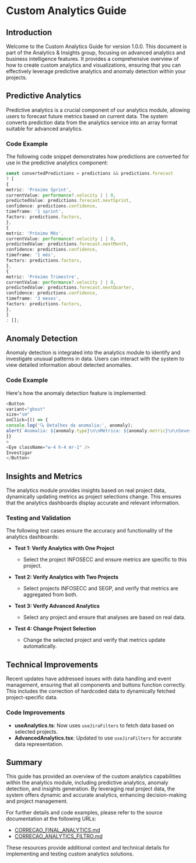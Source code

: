 # Custom Analytics Guide

## Introduction

Welcome to the Custom Analytics Guide for version 1.0.0. This document is part of the Analytics & Insights group, focusing on advanced analytics and business intelligence features. It provides a comprehensive overview of how to create custom analytics and visualizations, ensuring that you can effectively leverage predictive analytics and anomaly detection within your projects.

## Predictive Analytics

Predictive analytics is a crucial component of our analytics module, allowing users to forecast future metrics based on current data. The system converts prediction data from the analytics service into an array format suitable for advanced analytics.

### Code Example

The following code snippet demonstrates how predictions are converted for use in the predictive analytics component:

```typescript
const convertedPredictions = predictions && predictions.forecast
? [
{
metric: 'Próximo Sprint',
currentValue: performance?.velocity | | 0,
predictedValue: predictions.forecast.nextSprint,
confidence: predictions.confidence,
timeframe: '1 sprint',
factors: predictions.factors,
},
{
metric: 'Próximo Mês',
currentValue: performance?.velocity | | 0,
predictedValue: predictions.forecast.nextMonth,
confidence: predictions.confidence,
timeframe: '1 mês',
factors: predictions.factors,
},
{
metric: 'Próximo Trimestre',
currentValue: performance?.velocity | | 0,
predictedValue: predictions.forecast.nextQuarter,
confidence: predictions.confidence,
timeframe: '3 meses',
factors: predictions.factors,
},
]
: [];
```

## Anomaly Detection

Anomaly detection is integrated into the analytics module to identify and investigate unusual patterns in data. Users can interact with the system to view detailed information about detected anomalies.

### Code Example

Here's how the anomaly detection feature is implemented:

```typescript
<Button
variant="ghost"
size="sm"
onClick={() => {
console.log('🔍 Detalhes da anomalia:', anomaly);
alert(`Anomalia: ${anomaly.type}\n\nMétrica: ${anomaly.metric}\n\nSeveridade: ${anomaly.severity}\n\nDescrição: ${anomaly.description}\n\nValor Detectado: ${anomaly.value}\n\nValor Esperado: ${anomaly.expectedValue}\n\nDesvio: ${anomaly.deviation.toFixed(2)}%`);
}}
>
<Eye className="w-4 h-4 mr-1" />
Investigar
</Button>
```

## Insights and Metrics

The analytics module provides insights based on real project data, dynamically updating metrics as project selections change. This ensures that the analytics dashboards display accurate and relevant information.

### Testing and Validation

The following test cases ensure the accuracy and functionality of the analytics dashboards:

- **Test 1: Verify Analytics with One Project**
  - Select the project INFOSECC and ensure metrics are specific to this project.

- **Test 2: Verify Analytics with Two Projects**
  - Select projects INFOSECC and SEGP, and verify that metrics are aggregated from both.

- **Test 3: Verify Advanced Analytics**
  - Select any project and ensure that analyses are based on real data.

- **Test 4: Change Project Selection**
  - Change the selected project and verify that metrics update automatically.

## Technical Improvements

Recent updates have addressed issues with data handling and event management, ensuring that all components and buttons function correctly. This includes the correction of hardcoded data to dynamically fetched project-specific data.

### Code Improvements

- **useAnalytics.ts**: Now uses `useJiraFilters` to fetch data based on selected projects.
- **AdvancedAnalytics.tsx**: Updated to use `useJiraFilters` for accurate data representation.

## Summary

This guide has provided an overview of the custom analytics capabilities within the analytics module, including predictive analytics, anomaly detection, and insights generation. By leveraging real project data, the system offers dynamic and accurate analytics, enhancing decision-making and project management.

For further details and code examples, please refer to the source documentation at the following URLs:

- [CORRECAO_FINAL_ANALYTICS.md](https://gitdocai-data/organization/org-3b5b9a00-5655-4c1f-96df-503f2619fb1c/repositories/jira-dash/CORRECAO_FINAL_ANALYTICS.md)
- [CORRECAO_ANALYTICS_FILTRO.md](https://gitdocai-data/organization/org-3b5b9a00-5655-4c1f-96df-503f2619fb1c/repositories/jira-dash/CORRECAO_ANALYTICS_FILTRO.md)

These resources provide additional context and technical details for implementing and testing custom analytics solutions.
